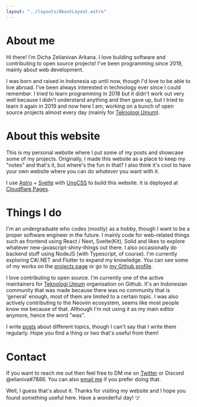 ```yaml
---
layout: "../layouts/AboutLayout.astro"
---
```




# About me

Hi there! I'm Dicha Z<span class="color-cyan-400 underline decoration-dashed decoration-offset-4" title="If you're curious about my username, I took it from my middle name without the first and last letter :p">elianiva</span>n Arkana. I love building software and contributing to open source projects! I've been programming since 2019, mainly about web development.

I was born and raised in Indonesia up until now, though I'd love to be able to live abroad. I've been always interested in technology ever since I could remember. I tried to learn programming in 2018 but it didn't work out very well because I didn't understand anything and then gave up, but I tried to learn it again in 2019 and now here I am, working on a bunch of open source projects almost every day (mainly for [Teknologi Umum](https://github.com/teknologi-umum)).

# About this website

This is my personal website where I put some of my posts and showcase some of my projects. Originally, I made this website as a place to keep my "notes" and that's it, but where's the fun in that? I also think it's cool to have your own website where you can do _whatever_ you want with it.

I use [Astro](https://astro.build) + [Svelte](https://svelte.dev) with [UnoCSS](https://github.com/unocss/unocss) to build this website. it is deployed at [Cloudflare Pages](https://pages.cloudflare.com/).

# Things I do

I'm an undergraduate who codes (mostly) as a hobby, though I want to be a proper software engineer in the future. I mainly code for web-related things such as frontend using React / Next, Svelte(Kit), Solid and likes to explore whatever new-javascript-shiny-things out there. I also occasionally do backend stuff using NodeJS (with Typescript, of course). I'm currently exploring C#/.NET and Flutter to expand my knowledge. You can see some of my works on the [projects page](/project) or go to [my Github profile](https://github.com/elianiva).

I love contributing to open source. I'm currently one of the active maintainers for [Teknologi Umum](https://github.com/teknologi-umum) organisation on Github. It's an Indonesian community that was made because there was no community that is 'general' enough, most of them are limited to a certain topic. I was also actively contributing to the Neovim ecosystem, seems like most people know me because of that. Although I'm not using it as my main editor anymore, hence the word "was".

I write [posts](/posts) about different topics, though I can't say that I write them regularly. Hope you find a thing or two that's useful from them!

# Contact

If you want to reach me out then feel free to DM me on [Twitter](https://twitter.com/@elianiva_) or Discord @elianiva#7886. You can also [email me](mailto:dicha.arkana03@gmail.com) if you prefer doing that.

Well, I guess that's about it. Thanks for visiting my website and I hope you found something useful here. Have a wonderful day! ツ
